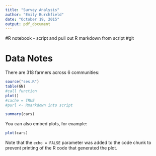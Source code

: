 ```yaml
---
title: "Survey Analysis"
author: "Emily Burchfield"
date: "October 19, 2015"
output: pdf_document
---
```

#R notebook - script and pull out R markdown from script
#git

# Data Notes

There are 318 farmers across 6 communities:

```r
source("ses.R")
table(GN)
#call function 
plot()
#cache = TRUE
#purl <- Rmarkdown into script
```



```r
summary(cars)
```

You can also embed plots, for example:

```r
plot(cars)
```

Note that the `echo = FALSE` parameter was added to the code chunk to prevent printing of the R code that generated the plot.
